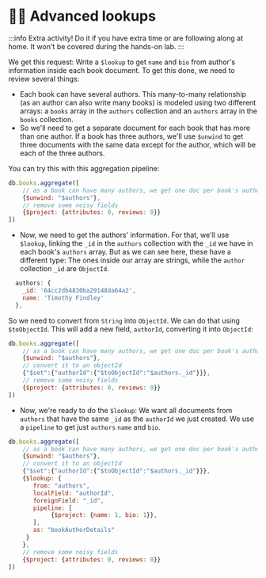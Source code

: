 # 🦸‍♂️ Advanced lookups

:::info
Extra activity! Do it if you have extra time or are following along at home. It won't be covered during the hands-on lab.
:::

We get this request: Write a `$lookup` to get `name` and `bio` from author's information inside each book document. To get this done, we need to review several things:

- Each book can have several authors. This many-to-many relationship (as an author can also write many books) is modeled using two different arrays: a `books` array in the `authors` collection and an `authors` array in the `books` collection.
- So we'll need to get a separate document for each book that has more than one author. If a book has three authors, we'll use `$unwind` to get three documents with the same data except for the author, which will be each of the three authors.

You can try this with this aggregation pipeline:

```js
db.books.aggregate([
    // as a book can have many authors, we get one doc per book's author
    {$unwind: "$authors"},
    // remove some noisy fields
    {$project: {attributes: 0, reviews: 0}}
])
```
- Now, we need to get the authors' information. For that, we'll use `$lookup`, linking the `_id` in the `authors` collection with the `_id` we have in each book's `authors` array. But as we can see here, these have a different type: The ones inside our array are strings, while the `author` collection `_id` are `ObjectId`.

```js
  authors: {
    _id: '64cc2db4830ba29148da64a2',
    name: 'Timothy Findley'
  },
```

So we need to convert from `String` into `ObjectId`. We can do that using `$toObjectId`. This will add a new field, `authorId`, converting it into `ObjectId`:

```js
db.books.aggregate([
    // as a book can have many authors, we get one doc per book's author
    {$unwind: "$authors"},
    // convert it to an objectId
    {"$set":{"authorId":{"$toObjectId":"$authors._id"}}},
    // remove some noisy fields
    {$project: {attributes: 0, reviews: 0}}
])
```

- Now, we're ready to do the `$lookup`: We want all documents from `authors` that have the same `_id` as the `authorId` we just created. We use a `pipeline` to get just `authors` `name` and `bio`.

```js
db.books.aggregate([
    // as a book can have many authors, we get one doc per book's author
    {$unwind: "$authors"},
    // convert it to an objectId
    {"$set":{"authorId":{"$toObjectId":"$authors._id"}}},
    {$lookup: {
       from: "authors",
       localField: "authorId",
       foreignField: "_id",
       pipeline: [
            {$project: {name: 1, bio: 1}},
       ],
       as: "bookAuthorDetails"
     } 
    },
    // remove some noisy fields
    {$project: {attributes: 0, reviews: 0}}
])
```


